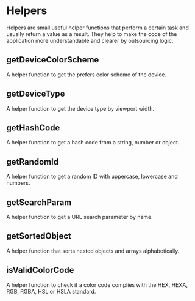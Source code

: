 
<Meta title="Shared code/Helpers" />

# Helpers

Helpers are small useful helper functions that perform a certain task and usually return a value as a result. They help to make the code of the application more understandable and clearer by outsourcing logic.

## getDeviceColorScheme

A helper function to get the prefers color scheme of the device.

## getDeviceType

A helper function to get the device type by viewport width.

## getHashCode

A helper function to get a hash code from a string, number or object.

## getRandomId

A helper function to get a random ID with uppercase, lowercase and numbers.

## getSearchParam

A helper function to get a URL search parameter by name.

## getSortedObject

A helper function that sorts nested objects and arrays alphabetically.

## isValidColorCode

A helper function to check if a color code complies with the HEX, HEXA, RGB, RGBA, HSL or HSLA standard.
